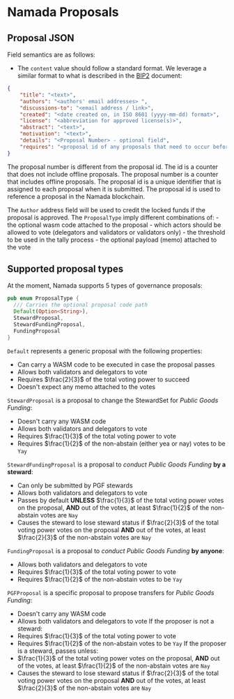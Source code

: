 
# Namada Proposals

## Proposal JSON
Field semantics are as follows:

- The `content` value should follow a standard format. 
We leverage a similar format to what is described in the [BIP2](https://github.com/bitcoin/bips/blob/master/bip-0002.mediawiki#bip-format-and-structure) document:

```json
{
    "title": "<text>",
    "authors": "<authors' email addresses> ",
    "discussions-to": "<email address / link>",
    "created": "<date created on, in ISO 8601 (yyyy-mm-dd) format>",
    "license": "<abbreviation for approved license(s)>",
    "abstract": "<text>",
    "motivation": "<text>",
    "details": "<Proposal Number> - optional field",
    "requires": "<proposal id of any proposals that need to occur before this proposal can be implemented> -optional field",
}
```

<Callout type="info" emoji="">
    The proposal number is different from the proposal id. The id is a counter that does not include offline proposals. The proposal number is a counter that includes offline proposals. 
    The proposal id is a unique identifier that is assigned to each proposal when it is submitted. The proposal id is used to reference a proposal in the Namada blockchain.
</Callout>

The `Author` address field will be used to credit the locked funds if the proposal is approved.
The `ProposalType` imply different combinations of:
    - the optional wasm code attached to the proposal
    - which actors should be allowed to vote (delegators and validators or validators only)
    - the threshold to be used in the tally process
    - the optional payload (memo) attached to the vote

## Supported proposal types

At the moment, Namada supports 5 types of governance proposals:

```rust
pub enum ProposalType {
  /// Carries the optional proposal code path
  Default(Option<String>),
  StewardProposal,
  StewardFundingProposal,
  FundingProposal
}
```

`Default` represents a generic proposal with the following properties:

- Can carry a WASM code to be executed in case the proposal passes
- Allows both validators and delegators to vote
- Requires $\frac{2}{3}$ of the total voting power to succeed
- Doesn't expect any memo attached to the votes

`StewardProposal` is a proposal to change the StewardSet for _Public Goods Funding_:
- Doesn't carry any WASM code
- Allows both validators and delegators to vote
- Requires $\frac{1}{3}$ of the total voting power to vote
- Requires $\frac{1}{2}$ of the non-abstain (either yea or nay) votes to be `Yay`

`StewardFundingProposal` is a proposal to *conduct* _Public Goods Funding_ **by a steward**:
- Can only be submitted by PGF stewards
- Allows both validators and delegators to vote
- Passes by default **UNLESS** $\frac{1}{3}$ of the total voting power votes on the proposal, **AND** out of the votes, at least $\frac{1}{2}$ of the non-abstain votes are `Nay`
- Causes the steward to lose steward status if $\frac{2}{3}$ of the total voting power votes on the proposal **AND** out of the votes, at least $\frac{2}{3}$ of the non-abstain votes are `Nay`

`FundingProposal` is a proposal to *conduct* _Public Goods Funding_ **by anyone**:
- Allows both validators and delegators to vote
- Requires $\frac{1}{3}$ of the total voting power to vote
- Requires $\frac{1}{2}$ of the non-abstain votes to be `Yay`

`PGFProposal` is a specific proposal to propose transfers for _Public Goods Funding_:
- Doesn't carry any WASM code
- Allows both validators and delegators to vote
If the proposer is not a steward:
- Requires $\frac{1}{3}$ of the total voting power to vote
- Requires $\frac{1}{2}$ of the non-abstain votes to be `Yay`
If the proposer is a steward, passes unless:
- $\frac{1}{3}$ of the total voting power votes on the proposal, **AND** out of the votes, at least $\frac{1}{2}$ of the non-abstain votes are `Nay`
- Causes the steward to lose steward status if $\frac{2}{3}$ of the total voting power votes on the proposal **AND** out of the votes, at least $\frac{2}{3}$ of the non-abstain votes are `Nay`